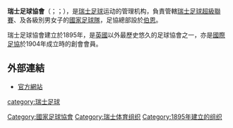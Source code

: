 {{國家足協|
  Name               = 瑞士足球協會<br />''Swiss Football Association'' |
  Logo               = SFV Logo.svg|
  Founded            = 1895年 |
  FIFA affiliation   = 1904年|
  Region             = [[歐洲足協|歐洲足協]] |
  Region affiliation = 1954年 |
  President          = {{flagicon|SUI}} Ralph Zloczower|
  Coach              = {{flagicon|GER}} [[希斯菲特|希斯菲特]]
}}

'''瑞士足球協會'''（{{lang-de|'''Schweizerischer Fußballverband, SFV'''}}；{{lang-fr|'''Association Suisse de Football, ASF'''}}；{{lang-it|'''Associazione Svizzera di Football, ASF'''}}），是[[瑞士|瑞士]][[足球|足球]]运动的管理机构，負責管轄[[瑞士足球超級聯賽|瑞士足球超級聯賽]]、及各級別男女子的[[瑞士國家足球隊|國家足球隊]]，足協總部設於[[伯恩|伯恩]]。

瑞士足球協會建立於1895年，是[[英國|英國]]以外最歷史悠久的足球協會之一，亦是[[國際足協|國際足協]]於1904年成立時的創會會員。

== 外部連結 ==
* [http://www.football.ch/ 官方網站] {{Wayback|url=http://www.football.ch/ |date=20130716151108 }}

{{UEFA成員國家足球協會}}

{{org-stub}}
{{足球小作品}}

[[Category:國家足球協會|Category:國家足球協會]]
[[category:瑞士足球|category:瑞士足球]]
[[Category:瑞士体育组织|Category:瑞士体育组织]]
[[Category:1895年建立的组织|Category:1895年建立的组织]]